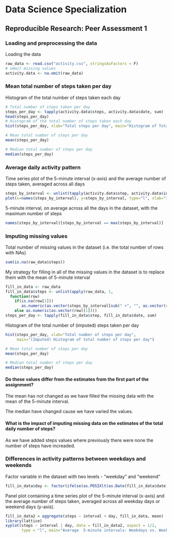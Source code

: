 # Data Science Specialization
## Reproducible Research: Peer Assessment 1

### Loading and preprocessing the data
Loading the data
```R
raw_data <- read.csv("activity.csv", stringsAsFactors = F)
# ommit missing values
activity.data <- na.omit(raw_data)
```

### Mean total number of steps taken per day
Histogram of the total number of steps taken each day
```R
# Total number of steps taken per day
steps_per_day <- tapply(activity.data$steps, activity.data$date, sum)
head(steps_per_day)
# Histogram of the total number of steps taken each day
hist(steps_per_day, xlab="Total steps per day", main="Histogram of Total steps per day")

# Mean total number of steps per day
mean(steps_per_day)

# Median total number of steps per day
median(steps_per_day)
```

### Average daily activity pattern

Time series plot of the 5-minute interval (x-axis) and the average number of steps taken, averaged across all days
```R
steps_by_interval <- unlist(tapply(activity.data$step, activity.data$interval, mean, simplify=F))
plot(x=names(steps_by_interval), y=steps_by_interval, type="l", xlab="Interval", ylab="Average number of steps")
```

5-minute interval, on average across all the days in the dataset, with the maximum number of steps
```R
names(steps_by_interval)[steps_by_interval == max(steps_by_interval)]
```

### Imputing missing values
Total number of missing values in the dataset (i.e. the total number of rows with NAs)
```R
sum(is.na(raw_data$steps))
```
My strategy for filling in all of the missing values in the dataset is to replace them with the mean of 5-minute interval
```R
fill_in_data <- raw_data
fill_in_data$steps <- unlist(apply(raw_data, 1, 
  function(row) 
    if(is.na(row[1]))
       as.numeric(as.vector(steps_by_interval[sub(" +", "", as.vector(row)[3])]))
    else as.numeric(as.vector(row)[1])))
steps_per_day <- tapply(fill_in_data$step, fill_in_data$date, sum)
```

Histogram of the total number of (imputed) steps taken per day 
```R
hist(steps_per_day, xlab="Total number of steps per day",
     main="(Imputed) Histogram of total number of steps per day")

# Mean total number of steps per day
mean(steps_per_day)

# Median total number of steps per day
median(steps_per_day)
```


#### Do these values differ from the estimates from the first part of the assignment? 
The mean has not changed as we have filled the missing data with the mean of the 5-minute interval.

The median have changed cause we have varied the values.


#### What is the impact of imputing missing data on the estimates of the total daily number of steps?

As we have added steps values where previously there were none the number of steps have increaded.


### Differences in activity patterns between weekdays and weekends
Factor variable in the dataset with two levels - "weekday" and "weekend"
```R
fill_in_data$day <- factor(ifelse(as.POSIXlt(as.Date(fill_in_data$date))$wday >5, "Weekend", "Weekday"))
```

Panel plot containing a time series plot of the 5-minute interval (x-axis) and the
average number of steps taken, averaged across all weekday days or weekend days (y-axis). 
```R
fill_in_data2 = aggregate(steps ~ interval + day, fill_in_data, mean)
library(lattice)
xyplot(steps ~ interval | day, data = fill_in_data2, aspect = 1/2, 
       type = "l", main="Average  5-minute intervals: Weekdays vs. Weekends")
```
